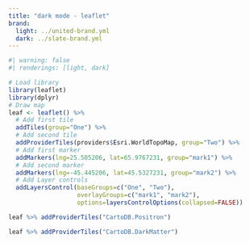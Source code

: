 ```yaml
---
title: "dark mode - leaflet"
brand:
  light: ../united-brand.yml
  dark: ../slate-brand.yml
---
```


```r
#| warning: false
#| renderings: [light, dark]

# Load library
library(leaflet)
library(dplyr)
# Draw map
leaf <- leaflet() %>%
  # Add first tile
  addTiles(group="One") %>%
  # Add second tile
  addProviderTiles(providers$Esri.WorldTopoMap, group="Two") %>%
  # Add first marker
  addMarkers(lng=25.505206, lat=65.9767231, group="mark1") %>%
  # Add second marker
  addMarkers(lng=-45.445206, lat=45.5327231, group="mark2") %>%
  # Add Layer controls
  addLayersControl(baseGroups=c("One", "Two"),
                   overlayGroups=c("mark1", "mark2"),
                   options=layersControlOptions(collapsed=FALSE))

leaf %>% addProviderTiles("CartoDB.Positron")

leaf %>% addProviderTiles("CartoDB.DarkMatter")
```
